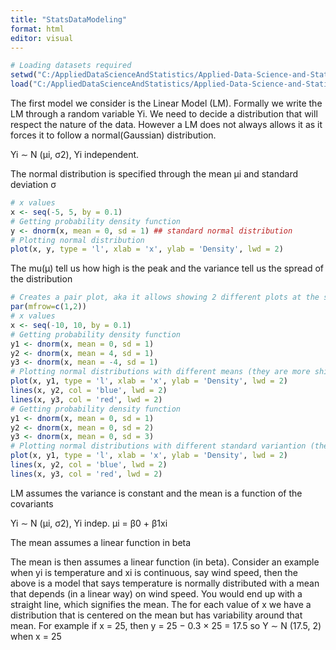 ```yaml
---
title: "StatsDataModeling"
format: html
editor: visual
---
```



```r
# Loading datasets required
setwd("C:/AppliedDataScienceAndStatistics/Applied-Data-Science-and-Statistics/Term2")
load("C:/AppliedDataScienceAndStatistics/Applied-Data-Science-and-Statistics/Term2/StatisticalDataModeling/datasets.RData")
```

The first model we consider is the Linear Model (LM). Formally we write the LM through a random variable Yi. We need to decide a distribution that will respect the nature of the data. However a LM does not always allows it as it forces it to follow a normal(Gaussian) distribution.

Yi ∼ N (μi, σ2), Yi independent.

The normal distribution is specified through the mean μi and standard deviation σ
```r

# x values
x <- seq(-5, 5, by = 0.1)
# Getting probability density function
y <- dnorm(x, mean = 0, sd = 1) ## standard normal distribution
# Plotting normal distribution
plot(x, y, type = 'l', xlab = 'x', ylab = 'Density', lwd = 2)

```
The mu(μ) tell us how high is the peak and the variance tell us the spread of the distribution


```r
# Creates a pair plot, aka it allows showing 2 different plots at the same time.
par(mfrow=c(1,2))
# x values
x <- seq(-10, 10, by = 0.1)
# Getting probability density function
y1 <- dnorm(x, mean = 0, sd = 1)
y2 <- dnorm(x, mean = 4, sd = 1)
y3 <- dnorm(x, mean = -4, sd = 1)
# Plotting normal distributions with different means (they are more shifted to the right or left)
plot(x, y1, type = 'l', xlab = 'x', ylab = 'Density', lwd = 2)
lines(x, y2, col = 'blue', lwd = 2)
lines(x, y3, col = 'red', lwd = 2)
# Getting probability density function
y1 <- dnorm(x, mean = 0, sd = 1)
y2 <- dnorm(x, mean = 0, sd = 2)
y3 <- dnorm(x, mean = 0, sd = 3)
# Plotting normal distributions with different standard variantion (they have different peaks and spreads)
plot(x, y1, type = 'l', xlab = 'x', ylab = 'Density', lwd = 2)
lines(x, y2, col = 'blue', lwd = 2)
lines(x, y3, col = 'red', lwd = 2)

```
LM assumes the variance is constant and the mean is a function of the covariants

Yi ∼ N (μi, σ2), Yi indep.
μi = β0 + β1xi

The mean assumes a linear function in beta

The mean is then assumes a linear function (in beta). Consider an example when yi is temperature and xi is
continuous, say wind speed, then the above is a model that says temperature is normally distributed with a
mean that depends (in a linear way) on wind speed. You would end up with a straight line, which signifies
the mean.
The for each value of x we have a distribution that is centered on the mean but has variability around that
mean. For example if x = 25, then y = 25 − 0.3 × 25 = 17.5 so
Y ∼ N (17.5, 2) when x = 25



```r


```

```r


```
```r


```

```r


```

```r


```

```r


```
```r


```

```r


```